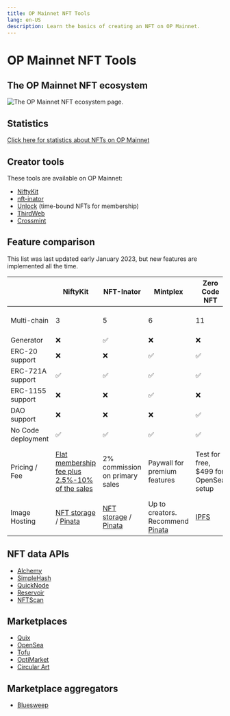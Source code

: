 ```yaml
---
title: OP Mainnet NFT Tools
lang: en-US
description: Learn the basics of creating an NFT on OP Mainnet.
---
```



# OP Mainnet NFT Tools

## The OP Mainnet NFT ecosystem

![The OP Mainnet NFT ecosystem page.](/img/guides/dapp-developers/OP-NFT-Ecosystem.jpg)

## Statistics

[Click here for statistics about NFTs on OP Mainnet](https://dune.com/oplabspbc/optimism-nft-secondary-marketplaces)

## Creator tools

These tools are available on OP Mainnet:

*   [NiftyKit](https://niftykit.com/)
*   [nft-inator](https://nft-inator.com/)
*   [Unlock](https://unlock-protocol.com/) (time-bound NFTs for membership)
*   [ThirdWeb](https://thirdweb.com/)
*   [Crossmint](https://crossmint.com/?utm_source=backlinks\&utm_medium=docs\&utm_campaign=optimism)

## Feature comparison

<Callout>
  This list was last updated early January 2023, but new features are implemented all the time.
</Callout>

|                    | NiftyKit                                                                   | NFT-Inator                                                                | Mintplex                                                      | Zero Code NFT                         | ThirdWeb                                                                         | Crossmint                                                                                                                                                                         |
| ------------------ | -------------------------------------------------------------------------- | ------------------------------------------------------------------------- | ------------------------------------------------------------- | ------------------------------------- | -------------------------------------------------------------------------------- | --------------------------------------------------------------------------------------------------------------------------------------------------------------------------------- |
| Multi-chain        | 3                                                                          | 5                                                                         | 6                                                             | 11                                    | 1100+ [(all EVM chains)](https://thirdweb.com/dashboard/infrastructure/rpc-edge) | 9                                                                                                                                                                                 |
| Generator          | ❌                                                                          | ✅                                                                         | ❌                                                             | ❌                                     | ❌                                                                                | ❌                                                                                                                                                                                 |
| ERC-20   support   | ❌                                                                          | ❌                                                                         | ✅                                                             | ✅                                     | ✅                                                                                | ❌                                                                                                                                                                                 |
| ERC-721A support   | ✅                                                                          | ✅                                                                         | ✅                                                             | ✅                                     | ✅                                                                                | ✅                                                                                                                                                                                 |
| ERC-1155 support   | ❌                                                                          | ❌                                                                         | ✅                                                             | ❌                                     | ✅                                                                                | ✅                                                                                                                                                                                 |
| DAO support        | ❌                                                                          | ❌                                                                         | ❌                                                             | ✅                                     | ✅                                                                                | ❌                                                                                                                                                                                 |
| No Code deployment | ✅                                                                          | ✅                                                                         | ✅                                                             | ✅                                     | ✅                                                                                | ✅                                                                                                                                                                                 |
| Pricing / Fee      | [Flat membership fee plus 2.5%-10% of the sales](https://app.niftykit.com) | 2% commission on primary sales                                            | Paywall for premium features                                  | Test for free, $499 for OpenSea setup | See the [pricing page](https://thirdweb.com/pricing) for more details            | [Mint API Pricing](https://docs.crossmint.com/docs/pricing?utm_source=backlinks\&utm_medium=docs\&utm_campaign=optimism). NFT Checkouts free for seller (Unlimited transactions). |
| Image Hosting      | [NFT storage](https://nft.storage/) / [Pinata](https://www.pinata.cloud/)  | [NFT storage](https://nft.storage/) / [Pinata](https://www.pinata.cloud/) | Up to creators. Recommend [Pinata](https://www.pinata.cloud/) | [IPFS](https://ipfs.tech/)            | [IPFS](https://ipfs.tech/)                                                       | [IPFS](https://ipfs.tech/) and [Arweave](https://www.arweave.org/).                                                                                                               |

## NFT data APIs

*   [Alchemy](https://docs.alchemy.com/reference/nft-api-quickstart)
*   [SimpleHash](https://simplehash.com/)
*   [QuickNode](https://www.quicknode.com/nft-api)
*   [Reservoir](https://docs.reservoir.tools/reference/optimism)
*   [NFTScan](https://docs.nftscan.com/reference/evm/get-nfts-by-account)

## Marketplaces

*   [Quix](https://qx.app/)
*   [OpenSea](https://opensea.io/rankings?chain=optimism)
*   [Tofu](https://tofunft.com/optimism)
*   [OptiMarket](https://optimarket.io/)
*   [Circular Art](https://www.circularart.xyz/)

## Marketplace aggregators

*   [Bluesweep](https://www.bluesweep.xyz/)
